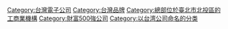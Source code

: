 {{Commonscat|ASUS}}

[[Category:台灣電子公司|Category:台灣電子公司]]
[[Category:台灣品牌|Category:台灣品牌]]
[[Category:總部位於臺北市北投區的工商業機構|Category:總部位於臺北市北投區的工商業機構]]
[[Category:財富500強公司|Category:財富500強公司]]
[[Category:以台湾公司命名的分类|Category:以台湾公司命名的分类]]